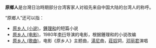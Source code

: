 '''原鄉人'''是台灣日治時期部分台湾客家人对祖先来自中国大陆的台湾人的称呼。

“原鄉人”还可以指：
*[[原乡人_(小说)|原乡人 (小说)]]，[[鍾理和|鍾理和]]的短篇小说
*[[原乡人_(电影)|原乡人 (电影)]]，1980年[[李行|李行]]导演的电影，根据鍾理和的小说改编
*[[原乡人_(歌曲)|原乡人 (歌曲)]]，电影《原乡人》主题曲，[[翁清溪|湯尼]]曲，[[莊奴|莊奴]]詞，[[邓丽君|邓丽君]]演唱

{{disambig|Cat=三字消歧义|Y}}